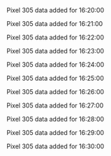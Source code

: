 Pixel 305 data added for 16:20:00

Pixel 305 data added for 16:21:00

Pixel 305 data added for 16:22:00

Pixel 305 data added for 16:23:00

Pixel 305 data added for 16:24:00

Pixel 305 data added for 16:25:00

Pixel 305 data added for 16:26:00

Pixel 305 data added for 16:27:00

Pixel 305 data added for 16:28:00

Pixel 305 data added for 16:29:00

Pixel 305 data added for 16:30:00


